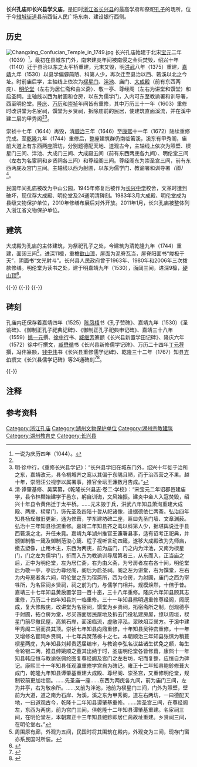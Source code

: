 {{文物保护单位
| 级别 = 省级
| 省区市 = 浙江省
| 图片 = 
| 名称 = 长兴孔庙
| 编号 = 6-115
| 分类 = 古建筑
| 时代 = 明、清
| 所在 = [[湖州市|湖州市]][[长兴县|长兴县]]
| 登录 = 2011年1月
}}

'''长兴孔庙'''即'''长兴县学文庙'''，是旧时[[浙江省|浙江省]][[长兴县|长兴县]]的最高学府和祭祀[[孔子|孔子]]的场所，位于今[[雉城街道|雉城街道]]县前西街人民广场东南、建设银行西侧。

==历史==
[[File:Changxing_Confucian_Temple_in_1749.jpg|thumb]]
长兴孔庙始建于北宋[[宝元|宝元]]二年（1039）<ref group="注">一说为庆历四年（1044）。</ref>，最初在县城东门外，南宋[[建炎|建炎]]年间被南侵之金兵焚毁，[[绍兴_(年号)|绍兴]]十年（1140）迁于县治以东之太平桥重建，元末又毁，明[[洪武|洪武]]八年（1375）重建，[[嘉靖|嘉靖]]九年（1530）以县学偏僻简陋、科第人少，再次迁至县治以西、箬溪以北之今址。时前庙后学，主轴线上依次为[[棂星门|棂星门]]、[[泮池|泮池]]、庙门、[[大成殿|大成殿]]（前有东西两庑）、[[明伦堂|明伦堂]]（左右为居仁斋和由义斋）、敬一亭、尊经阁（左右为讲堂和馔堂）和启圣祠。主轴线以西为射圃和仓房，以东为儒学门，入内可东至教谕署和训导署，西至明伦堂。[[隆庆_(明穆宗)|隆庆]]、[[万历|万历]]和[[崇祯|崇祯]]年间皆有重修，其中万历三十一年（1603）重修时改讲堂为名宦祠，馔堂为乡贤祠，拆除庙前的民居，使建筑直面溪流，并在溪中建二层的甲秀阁<ref name="长兴县志" /><ref>明·徐中行，《重修长兴县学记》：“长兴县学旧在城东门外，绍兴十年徙于治所之东，嘉靖改元，县令桐城齐之鸾以其偏于东隅且陋，而于治西营之不果。越十年，崇阳汪公视学以属署事，推官金坛王濂数月告成。”</ref>。

崇祯十七年（1644）再毁，清[[顺治|顺治]]三年（1646）至[[康熙|康熙]]十一年（1672）陆续重修完成。至[[乾隆|乾隆]]九年（1744）重修后，整座建筑群仍南临箬溪，溪东有甲秀阁，庙前大道上有东西两座牌坊，分别题德配天地、道观古今，主轴线上依次为照壁、棂星门三间、泮池、大成门三间、大成殿五间（前有东西两庑各九间）、明伦堂三间（左右为名宦祠和乡贤祠各三间）和尊经阁三间。尊经阁东为崇圣宫三间，前有东西两庑及宫门三间。主轴线以西为射圃，以东为儒学门、教谕署和训导署''（图）''<ref name="长兴县志">清·谭肇基修、吴棻纂，《乾隆长兴县志·卷二·学校》：“宋宝元二年诏郡邑建庙学，县令林槩始建学于邑东，躬自训诲，文风始振。建炎中金人入寇焚毁，绍兴十年县令黄伟迁于太平桥。……元末毁于兵，洪武八年知县萧洵重建大成殿、两庑、棂星门，饰先圣及四陪十哲从祀诸像，设据德依仁两斋。弘治四年知县杨珵撤旧更新，通为修葺，学东建坊碑二座，匾曰先圣门墙、文章渊薮。弘治十三年知县徐浤重修。嘉靖二年知县齐之鸾以科第人少，据堪舆说迁于县西箬溪之北，升任未竟。嘉靖九年湖州推官王濂署县事，适有诏考正祀典，并颁御制敬一箴及御制范浚心箴、程子视听言动四箴，遂移大成殿改为先师庙，撤去塑像，止用木主，东西为两庑，前为庙门，门之内为泮池，又南为棂星门，门之左为儒学门，折而入东为教谕训导居第者三，从东而入，正当庙之后，正中为明伦堂，左为居仁斋，右为由义斋，为号房者左右各十间，明伦堂后为敬一亭，亭后为尊经阁，阁后为启圣祠。阁之左为讲堂，右为馔堂，左右为内号房者各六间，明伦堂之东为宿斋所，西为仓房，为射圃，庙门之西为宰牲所，为名宦祠乡贤祠，祠之前为门，与儒学门相并。规模焕然，十倍于昔。嘉靖三十七年知县黄扆置学田一百十亩，三十八年重修。隆庆六年知县顾其志重修，万历二十四年知县刘一临重修。三十一年知县熊明遇重修尊经阁，阁既成，复大修殿庑，改讲堂为名宦祠，馔堂为乡贤祠，拓宿斋所之制，创观德亭于射圃，拓仓房为堂，尽买四面居民屋地及拆去门役私建房屋，缭以周垣，棂星门前尽撤民屋，高筑石岸，面溪临流，虚敞渟泓，翠映俎豆巽方。于溪中建甲秀阁二层而员其顶。崇祯七年知县向鼎重修，十年知县吴钟峦重修，十一年又增修名宦祠乡贤祠，十七年兵燹荡柝十之七。本朝顺治三年知县张慎为稍葺棂星两庑，九年知县刘邦贵适届编审，与教谕李弘名议益诸生优免之额，每生令轮银二两，推县绅姚顺之董其出纳于时，圣庙明伦堂各皆修葺，康熙十一年知县韩应恒与教谕张佩纶图复尊经阁及宫门之左右坊，圮而复整，应恒自为碑记。康熙三十一年知县任观瀛重修学宫自为碑记。雍正十二年知县鲍鉁修葺大成门，乾隆九年知县谭肇基重建大成殿、尊经阁、崇圣宫，又重修明伦堂，规制较前更加壮丽。……先圣庙一座……东西为两庑各九间，前为庙门三间，左为井亭，右为敬余所。……又前为泮池，池前为棂星门三间，门外为照壁，壁前为大道，道之南为石岸、为溪，溪之东为甲秀阁，道左右两坊，一曰德配天地，一曰道观古今，乾隆十二年知县谭肇基重修。……崇圣宫三间，在尊经阁左，东西为两庑，前为宫门三间，俱乾隆十二年知县谭肇基重建。名宦祠三间，在明伦堂左，本朝雍正十三年知县鲍鉁即居仁斋故址重建。乡贤祠三间，在明伦堂右。”</ref>。

民国年间孔庙被改为中山公园，1945年修复后被作为[[长兴中学|长兴中学]]校舍，文革时遭到破坏，现仅存大成殿、明伦堂及24通明清碑刻。1983年3月大成殿、明伦堂成为县级文物保护单位，2010年修缮布展后对外开放。2011年1月，长兴孔庙被整体列入浙江省文物保护单位。

==建筑==
大成殿为孔庙的主体建筑，为祭祀孔子之处，今建筑为清乾隆九年（1744）重建，面阔三间<ref group="注">周围原有廊，外观为五间，民国时将其围筑在殿内，外观变为三间，现存门窗亦系民国时所装。</ref>，进深11檩，重檐[[歇山顶|歇山顶]]，屋面为泥脊瓦当，屋脊阳面书“竣极于天”，阴面书“文光射斗”。长兴县人民政府曾于1963年、1980年和2006年三次拨款修缮。明伦堂为读书之处，建于明嘉靖九年（1530），面阔三间，进深9檩，[[硬山顶|硬山顶]]<ref>{{cite web|url=http://www.zjww.gov.cn/news/2008-12-03/158208750.shtml|title=《长兴县在旧城改造中为大成殿·明伦堂让绿》|accessdate=2014-03-25|work=梁奕建|publisher=浙江文物网|archive-url=https://web.archive.org/web/20140325190304/http://www.zjww.gov.cn/news/2008-12-03/158208750.shtml|archive-date=2014-03-25|dead-url=yes}}</ref>。

{{multiple image
| align  = left
| image1 = Changxing Confucian Temple 03 2014-03.JPG
| width1 = 240
| caption1 = 大成门抱鼓石残迹
| image2 = Changxing Confucian Temple 06 2014-03.JPG
| width2 = 240
| caption2 = 大成殿南面 
| image3 = Changxing Confucian Temple 27 2014-03.JPG
| width3 = 240
| caption3 = 大成殿近景
| image4 = Changxing Confucian Temple 34 2014-03.JPG
| width4 = 134
| caption4 = 大成殿翼角外侧做法
}}
{{-}}
{{multiple image
| align  = left
| image1 = Changxing Confucian Temple 42 2014-03.JPG
| width1 = 240
| caption1 = 大成殿内景
| image2 = Changxing Confucian Temple 44 2014-03.JPG
| width2 = 240
| caption2 = 大成殿进深方向梁架
| image3 = Changxing Confucian Temple 54 2014-03.JPG
| width3 = 240
| caption3 = 大成殿面阔方向梁架
| image4 = Changxing Confucian Temple 53 2014-03.JPG
| width4 = 134
| caption4 = 大成殿翼角内侧做法
}}
{{-}}
{{multiple image
| align  = left
| image1 = Changxing Confucian Temple 66 2014-03.JPG
| width1 = 240
| caption1 = 明伦堂南面
| image2 = Changxing Confucian Temple 68 2014-03.JPG
| width2 = 240
| caption2 = 明伦堂西南侧
| image3 = Changxing Confucian Temple 70 2014-03.JPG
| width3 = 240
| caption3 = 明伦堂内景
| image4 = Changxing Confucian Temple 73 2014-03.JPG
| width4 = 240
| caption4 = 明伦堂进深方向梁架
}}
{{-}}

==碑刻==
孔庙内还保存着嘉靖四年（1525）[[陈凤梧|陈凤梧]]书《孔子赞碑》、嘉靖九年（1530）《圣谕碑》、《御制正孔子祀典记碑》、《御制正孔子祀典申记碑》、嘉靖三十八年（1559）[[姚一元|姚一元]]撰、[[徐中行|徐中行]]书、[[臧继芳|臧继芳]]篆额《长兴县新置学田记碑》、隆庆六年（1572）徐中行撰文，[[臧懋循|臧懋循]]书《长兴县新修儒学记碑》、万历二十四年[[丁元荐|丁元荐]]撰，冯伟篆额，[[钱中伟|钱中伟]]书《长兴县重修儒学记碑》、乾隆三十二年（1767）知县[[方伯|方伯]]撰文《长兴县儒学记碑》等24通碑刻<ref>{{cite web|url=http://www.huzhou.gov.cn/art/2008/11/26/art_59_3576.html|title=《大成殿》|accessdate=2014-03-25|work=|publisher=湖州市政府|archive-url=https://web.archive.org/web/20140325164523/http://www.huzhou.gov.cn/art/2008/11/26/art_59_3576.html#|archive-date=2014-03-25|dead-url=yes}}</ref><ref>{{cite web|url=http://www.zjww.gov.cn/news/2010-06-23/228411246.shtml|title=《长兴县24通明清儒学碑刻回归孔庙原址》|accessdate=2014-03-25|work=梁奕建|publisher=浙江文物网|archive-url=https://web.archive.org/web/20140325163104/http://www.zjww.gov.cn/news/2010-06-23/228411246.shtml|archive-date=2014-03-25|dead-url=yes}}</ref>。

{{multiple image
| align  = left
| image1 = Changxing Confucian Temple 14 2014-03.JPG
| width1 = 240
| caption1 = 大成殿月台下东侧的三块碑刻，左一为嘉靖九年《圣谕》碑，左二为嘉靖九年《御制正孔子祀典申记》碑，左三为嘉靖四年《州统圣贤之赞》碑
| image2 = Changxing Confucian Temple 19 2014-03.JPG
| width2 = 240
| caption2 = 大成殿月台下西侧的三块碑刻，左一为正德元年《长兴县进士题名记》碑，左二左三均为重修碑记
| image3 = Changxing Confucian Temple 17 2014-03.JPG
| width3 = 240
| caption3 = 嘉靖四年《州统圣贤之赞》碑碑额
| image4 = Changxing Confucian Temple 21 2014-03.JPG
| width4 = 240
| caption4 = 正德元年《长兴县进士题名记》碑局部}}
{{-}}

== 注释 ==
{{reflist|group="注"|2}}

==参考资料==
{{reflist|2}}
{{DEFAULTSORT:C}}
{{commons|Category:Changxing Confucian Temple}}
{{浙江省境内的孔庙}}
{{湖州市境内的浙江省文物保护单位}}

[[Category:浙江孔庙|Category:浙江孔庙]]
[[Category:湖州文物保护单位|Category:湖州文物保护单位]]
[[Category:湖州宗教建筑|Category:湖州宗教建筑]]
[[Category:湖州教育史|Category:湖州教育史]]
[[Category:长兴县|Category:长兴县]]